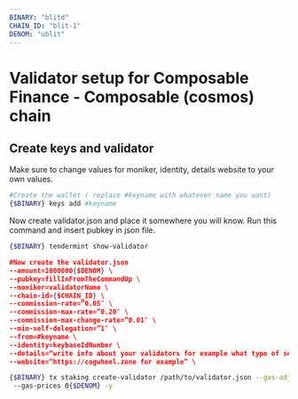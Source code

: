 ```yaml
---
BINARY: "blitd"
CHAIN_ID: "blit-1"
DENOM: "ublit"
---
```


# Validator setup for Composable Finance - Composable (cosmos) chain

## Create keys and validator

<Callout type="info" emoji="🙋‍♀️">
  Make sure to change values for moniker, identity, details website to your own values.
</Callout>

```bash
#Create the wallet ( replace #keyname with whatever name you want)
{$BINARY} keys add #keyname
```
Now create validator.json and place it somewhere you will know. Run this command and insert pubkey
in json file.

```bash
{$BINARY} tendermint show-validator
```

```json
#Now create the validator.json  
--amount=1000000{$DENOM} \
--pubkey=fillInFromTheCommandUp \
--moniker=validatorName \
--chain-id={$CHAIN_ID} \
--commission-rate=”0.05″ \
--commission-max-rate=”0.20″ \
--commission-max-change-rate=”0.01″ \
--min-self-delegation=”1″ \
--from=#keyname \
--identity=keybaseIdNumber \
--details=“write info about your validators for example what type of service you ofer etc.” \
--website=“https://cogwheel.zone for example” \
```

```bash
{$BINARY} tx staking create-validator /path/to/validator.json --gas-adjustment 1.5 --gas auto
 --gas-prices 0{$DENOM} -y
```
